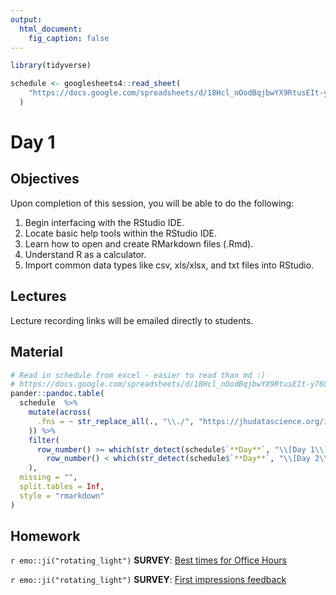 ```yaml
---
output:
  html_document:
    fig_caption: false
---
```


```r
library(tidyverse)

schedule <- googlesheets4::read_sheet(
    "https://docs.google.com/spreadsheets/d/18Hcl_nOodBqjbwYX9RtusEIt-y76Uf3ZaATvwl5mPlI/edit?usp=sharing"
  )
```

# Day 1

## Objectives

Upon completion of this session, you will be able to do the following:

1. Begin interfacing with the RStudio IDE.
2. Locate basic help tools within the RStudio IDE.
3. Learn how to open and create RMarkdown files (.Rmd).
4. Understand R as a calculator.
5. Import common data types like csv, xls/xlsx, and txt files into RStudio.


## Lectures

Lecture recording links will be emailed directly to students.


## Material

```r
# Read in schedule from excel - easier to read than md :)
# https://docs.google.com/spreadsheets/d/18Hcl_nOodBqjbwYX9RtusEIt-y76Uf3ZaATvwl5mPlI/edit?usp=sharing
pander::pandoc.table(
  schedule  %>%
    mutate(across(
      .fns = ~ str_replace_all(., "\\./", "https://jhudatascience.org/intro_to_r/")
    )) %>%
    filter(
      row_number() >= which(str_detect(schedule$`**Day**`, "\\[Day 1\\]")) &
        row_number() < which(str_detect(schedule$`**Day**`, "\\[Day 2\\]")) - 1
    ),
  missing = "",
  split.tables = Inf,
  style = "rmarkdown"
)
``` 


## Homework

`r emo::ji("rotating_light")` **SURVEY**: [Best times for Office Hours](fixthislink)

`r emo::ji("rotating_light")` **SURVEY**: [First impressions feedback](fixthislink) 
